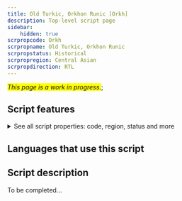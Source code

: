 ```yaml
---
title: Old Turkic, Orkhon Runic [Orkh]
description: Top-level script page
sidebar:
    hidden: true
scrpropcode: Orkh
scrpropname: Old Turkic, Orkhon Runic
scrpropstatus: Historical
scrpropregion: Central Asian
scrpropdirection: RTL
---
```


<span style='background-color:yellow'>_This page is a work in progress._</span>;


## Script features

<details>
<summary> See all script properties: code, region, status and more</summary>
<ScriptInfo />
</details>

## Languages that use this script

<WsList script='Orkh' wsMax='5' />

## Script description

To be completed...

